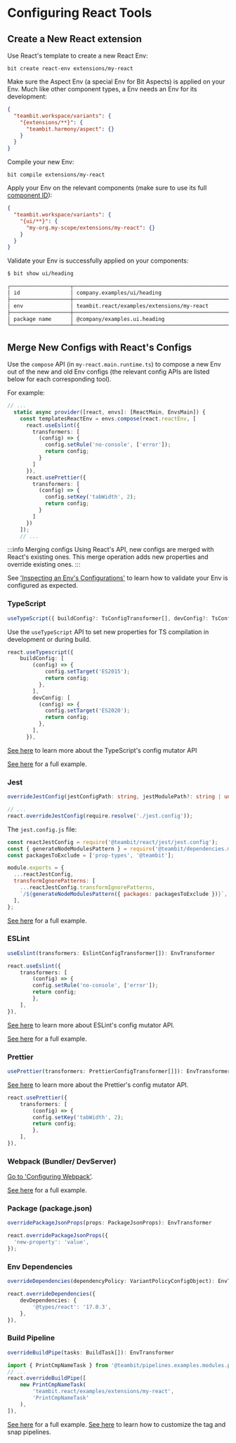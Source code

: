 # Configuring React Tools

## Create a New React extension

Use React's template to create a new React Env:

```
bit create react-env extensions/my-react
```

Make sure the Aspect Env (a special Env for Bit Aspects) is applied on your Env. Much like other component types, a Env needs an Env for its development:

```json
{
  "teambit.workspace/variants": {
    "{extensions/**}": {
      "teambit.harmony/aspect": {}
    }
  }
}
```

Compile your new Env:

```
bit compile extensions/my-react
```

Apply your Env on the relevant components (make sure to use its full [component ID](/components/structure/component-id)):

```json
{
  "teambit.workspace/variants": {
    "{ui/**}": {
      "my-org.my-scope/extensions/my-react": {}
    }
  }
}
```

Validate your Env is successfully applied on your components:

```bash
$ bit show ui/heading

┌───────────────────┬─────────────────────────────────────────────────────────────────┐
│ id                │ company.examples/ui/heading                                     │
├───────────────────┼─────────────────────────────────────────────────────────────────┤
│ env               │ teambit.react/examples/extensions/my-react                      │
├───────────────────┼─────────────────────────────────────────────────────────────────┤
│ package name      │ @company/examples.ui.heading                                    │
└───────────────────┴─────────────────────────────────────────────────────────────────┘
```

## Merge New Configs with React's Configs

Use the `compose` API (in `my-react.main.runtime.ts`) to compose a new Env out of the new and old Env configs (the relevant config APIs are listed below for each corresponding tool).

For example:

```ts
// ...
  static async provider([react, envs]: [ReactMain, EnvsMain]) {
    const templatesReactEnv = envs.compose(react.reactEnv, [
      react.useEslint({
        transformers: [
          (config) => {
            config.setRule('no-console', ['error']);
            return config;
          }
        ]
      }),
      react.usePrettier({
        transformers: [
          (config) => {
            config.setKey('tabWidth', 2);
            return config;
          }
        ]
      })
    ]);
    // ...
```

:::info Merging configs
Using React's API, new configs are merged with React's existing ones.
This merge operation adds new properties and override existing ones.
:::

See ['Inspecting an Env's Configurations'](/envs/inspecting-env) to learn how to validate your Env is configured as expected.

### TypeScript

```ts
useTypeScript({ buildConfig?: TsConfigTransformer[], devConfig?: TsConfigTransformer[]}) : EnvTransformer
```

Use the `useTypeScript` API to set new properties for TS compilation in development or during build.

```ts
react.useTypescript({
    buildConfig: [
        (config) => {
            config.setTarget('ES2015');
            return config;
          },
        ],
        devConfig: [
          (config) => {
            config.setTarget('ES2020');
            return config;
          },
        ],
      }),
```

[See here](https://bit.dev/teambit/typescript/modules/ts-config-mutator/~code/ts-config-mutator.ts) to learn more about the TypeScript's config mutator API

[See here](https://github.com/teambit/examples/blob/master/react/examples/extensions/my-react/my-react.main.runtime.ts) for a full example.

### Jest

```ts
overrideJestConfig(jestConfigPath: string, jestModulePath?: string | undefined): EnvTransformer
```

```ts
// ...
react.overrideJestConfig(require.resolve('./jest.config'));
```

The `jest.config.js` file:

```js
const reactJestConfig = require('@teambit/react/jest/jest.config');
const { generateNodeModulesPattern } = require('@teambit/dependencies.modules.packages-excluder');
const packagesToExclude = ['prop-types', '@teambit'];

module.exports = {
  ...reactJestConfig,
  transformIgnorePatterns: [
    ...reactJestConfig.transformIgnorePatterns,
    `/${generateNodeModulesPattern({ packages: packagesToExclude })}`,
  ],
};
```

[See here](https://github.com/teambit/examples/blob/master/react/examples/extensions/my-react/my-react.main.runtime.ts) for a full example.

### ESLint

```ts
useEslint(transformers: EslintConfigTransformer[]): EnvTransformer
```

```ts
react.useEslint({
    transformers: [
        (config) => {
        config.setRule('no-console', ['error']);
        return config;
        },
    ],
}),
```

[See here](https://bit.dev/teambit/defender/eslint/config-mutator/~code/config-mutator.ts) to learn more about ESLint's config mutator API.

[See here](https://github.com/teambit/examples/blob/master/react/examples/extensions/my-react/my-react.main.runtime.ts) for a full example.

### Prettier

```ts
usePrettier(transformers: PrettierConfigTransformer[]]): EnvTransformer
```

[See here](https://bit.dev/teambit/defender/prettier/config-mutator/~code/config-mutator.ts) to learn more about the Prettier's config mutator API.

```ts
react.usePrettier({
    transformers: [
        (config) => {
        config.setKey('tabWidth', 2);
        return config;
        },
    ],
}),
```

### Webpack (Bundler/ DevServer)

[Go to 'Configuring Webpack'](/tools/webpack/configure-webpack).

[See here](https://github.com/teambit/examples/blob/master/react/examples/extensions/my-react/my-react.main.runtime.ts) for a full example.

### Package (package.json)

```ts
overridePackageJsonProps(props: PackageJsonProps): EnvTransformer
```

```ts
react.overridePackageJsonProps({
  'new-property': 'value',
});
```

### Env Dependencies

```ts
overrideDependencies(dependencyPolicy: VariantPolicyConfigObject): EnvTransformer
```

```ts
react.overrideDependencies({
    devDependencies: {
        '@types/react': '17.0.3',
    },
}),
```

### Build Pipeline

```ts
overrideBuildPipe(tasks: BuildTask[]): EnvTransformer
```

```ts
import { PrintCmpNameTask } from '@teambit/pipelines.examples.modules.print-component-name';
// ...
react.overrideBuildPipe([
    new PrintCmpNameTask(
        'teambit.react/examples/extensions/my-react',
        'PrintCmpNameTask'
    ),
]),
```

[See here](https://github.com/teambit/examples/blob/master/react/examples/extensions/my-react/my-react.main.runtime.ts) for a full example.
[See here](https://github.com/teambit/examples/blob/master/react/examples/extensions/my-react/my-react.main.runtime.ts) to learn how to customize the tag and snap pipelines.
